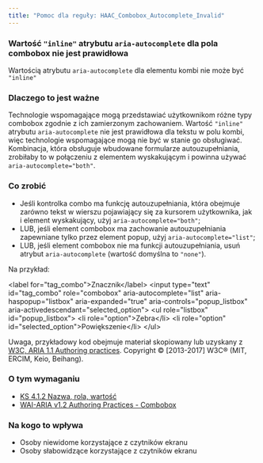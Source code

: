 ```yaml
---
title: "Pomoc dla reguły: HAAC_Combobox_Autocomplete_Invalid"
---
```


<div className="toolHelp">
<Row>
<Column colLg={16} colMd={8} colSm={4} className="toolHead">

### Wartość `"inline"` atrybutu `aria-autocomplete` dla pola combobox nie jest prawidłowa

<div id="locLevel"></div>

Wartością atrybutu `aria-autocomplete` dla elementu kombi nie może być `"inline"`

</Column>
</Row>
<Row>
<Column colLg={11} colMd={5} colSm={4} className="toolMain">

### Dlaczego to jest ważne

Technologie wspomagające mogą przedstawiać użytkownikom różne typy combobox zgodnie z ich zamierzonym zachowaniem. Wartość `"inline"` atrybutu `aria-autocomplete` nie jest prawidłowa dla tekstu w polu kombi, więc technologie wspomagające mogą nie być w stanie go obsługiwać. Kombinacja, która obsługuje wbudowane formularze autouzupełniania, zrobiłaby to w połączeniu z elementem wyskakującym i&nbsp;powinna używać `aria-autocomplete="both"`.

<div id="locSnippet"></div>

### Co zrobić

* Jeśli kontrolka combo ma funkcję autouzupełniania, która obejmuje zarówno tekst w wierszu pojawiający się za kursorem użytkownika, jak i&nbsp;element wyskakujący, użyj `aria-autocomplete="both"`;
* LUB, jeśli element combobox ma zachowanie autouzupełniania zapewniane tylko przez element popup, użyj `aria-autocomplete="list"`;
* LUB, jeśli  element combobox nie ma funkcji autouzupełniania, usuń atrybut `aria-autocomplete` (wartość domyślna to `"none"`).

Na przykład:

<CodeSnippet type="multi" light={true}> &lt;label for="tag_combo"&gt;Znacznik&lt;/label&gt;
  &lt;input type="text" id="tag_combo"
      role="combobox" aria-autocomplete="list"
      aria-haspopup="listbox" aria-expanded="true"
      aria-controls="popup_listbox" aria-activedescendant="selected_option"&gt;
&lt;ul role="listbox" id="popup_listbox"&gt;
   &lt;li role="option"&gt;Zebra&lt;/li&gt;
   &lt;li role="option" id="selected_option"&gt;Powiększenie&lt;/li&gt;
&lt;/ul&gt;</CodeSnippet>

Uwaga, przykładowy kod obejmuje materiał skopiowany lub uzyskany z [W3C, ARIA 1.1 Authoring practices](https://www.w3.org/TR/wai-aria-practices-1.1/examples/combobox/aria1.1pattern/listbox-combo.html). Copyright © [2013-2017] W3C® (MIT, ERCIM, Keio, Beihang).

</Column>
<Column colLg={5} colMd={3} colSm={4} className="toolLeft">

### O tym wymaganiu

* [KS 4.1.2 Nazwa, rola, wartość](https://wcag.lepszyweb.pl/#name-role-value)
* [WAI-ARIA v1.2 Authoring Practices - Combobox](https://www.w3.org/TR/wai-aria-practices-1.2/#combobox)

### Na kogo to wpływa

* Osoby niewidome korzystające z czytników ekranu
* Osoby słabowidzące korzystające z czytników ekranu

</Column>
</Row>
</div>

